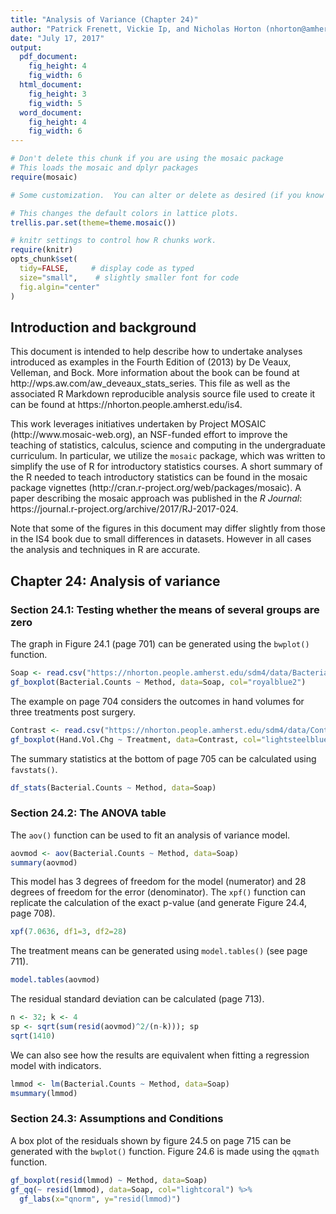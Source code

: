 ```yaml
---
title: "Analysis of Variance (Chapter 24)"
author: "Patrick Frenett, Vickie Ip, and Nicholas Horton (nhorton@amherst.edu)"
date: "July 17, 2017"
output: 
  pdf_document:
    fig_height: 4
    fig_width: 6
  html_document:
    fig_height: 3
    fig_width: 5
  word_document:
    fig_height: 4
    fig_width: 6
---
```

  
  
```r
# Don't delete this chunk if you are using the mosaic package
# This loads the mosaic and dplyr packages
require(mosaic)
```

```r
# Some customization.  You can alter or delete as desired (if you know what you are doing).

# This changes the default colors in lattice plots.
trellis.par.set(theme=theme.mosaic())  

# knitr settings to control how R chunks work.
require(knitr)
opts_chunk$set(
  tidy=FALSE,     # display code as typed
  size="small",    # slightly smaller font for code
  fig.algin="center"
)
```

## Introduction and background 

This document is intended to help describe how to undertake analyses introduced 
as examples in the Fourth Edition of \emph{Intro Stats} (2013) by De Veaux, Velleman, and Bock.
More information about the book can be found at http://wps.aw.com/aw_deveaux_stats_series.  This
file as well as the associated R Markdown reproducible analysis source file used to create it can be found at https://nhorton.people.amherst.edu/is4.

This work leverages initiatives undertaken by Project MOSAIC (http://www.mosaic-web.org), an NSF-funded effort to improve the teaching of statistics, calculus, science and computing in the undergraduate curriculum. In particular, we utilize the `mosaic` package, which was written to simplify the use of R for introductory statistics courses. A short summary of the R needed to teach introductory statistics can be found in the mosaic package vignettes (http://cran.r-project.org/web/packages/mosaic). A paper describing the mosaic approach was published in the *R Journal*: https://journal.r-project.org/archive/2017/RJ-2017-024.

Note that some of the figures in this document may differ slightly from those in the IS4 book due to small differences in datasets. However in all cases the analysis and techniques in R are accurate.

## Chapter 24: Analysis of variance

### Section 24.1: Testing whether the means of several groups are zero

The graph in Figure 24.1 (page 701) can be generated using the `bwplot()` function.

```r
Soap <- read.csv("https://nhorton.people.amherst.edu/sdm4/data/Bacterial_Soap.csv")
gf_boxplot(Bacterial.Counts ~ Method, data=Soap, col="royalblue2")
```

The example on page 704 considers the outcomes in hand volumes for three treatments
post surgery.
```r
Contrast <- read.csv("https://nhorton.people.amherst.edu/sdm4/data/Contrast_baths.csv")
gf_boxplot(Hand.Vol.Chg ~ Treatment, data=Contrast, col="lightsteelblue4")
```

The summary statistics at the bottom of page 705 can be calculated using `favstats()`.

```r
df_stats(Bacterial.Counts ~ Method, data=Soap)
```

### Section 24.2: The ANOVA table

The `aov()` function can be used to fit an analysis of variance model.

```r
aovmod <- aov(Bacterial.Counts ~ Method, data=Soap)
summary(aovmod)
```

This model has 3 degrees of freedom for the model (numerator) and 28 degrees of
freedom for the error (denominator).  The `xpf()` function can replicate the calculation of the exact p-value (and generate Figure 24.4, page 708).

```r
xpf(7.0636, df1=3, df2=28)
```


The treatment means can be generated using `model.tables()` (see page 711).

```r
model.tables(aovmod)
```

The residual standard deviation can be calculated (page 713).

```r
n <- 32; k <- 4
sp <- sqrt(sum(resid(aovmod)^2/(n-k))); sp
sqrt(1410)
```

We can also see how the results are equivalent when fitting a regression model
with indicators.

```r
lmmod <- lm(Bacterial.Counts ~ Method, data=Soap)
msummary(lmmod)
```

### Section 24.3: Assumptions and Conditions

A box plot of the residuals shown by figure 24.5 on page 715 can be generated with the `bwplot()` function. Figure 24.6 is made using the `qqmath` function.

```r
gf_boxplot(resid(lmmod) ~ Method, data=Soap)
gf_qq(~ resid(lmmod), data=Soap, col="lightcoral") %>%
  gf_labs(x="qnorm", y="resid(lmmod)")
```
